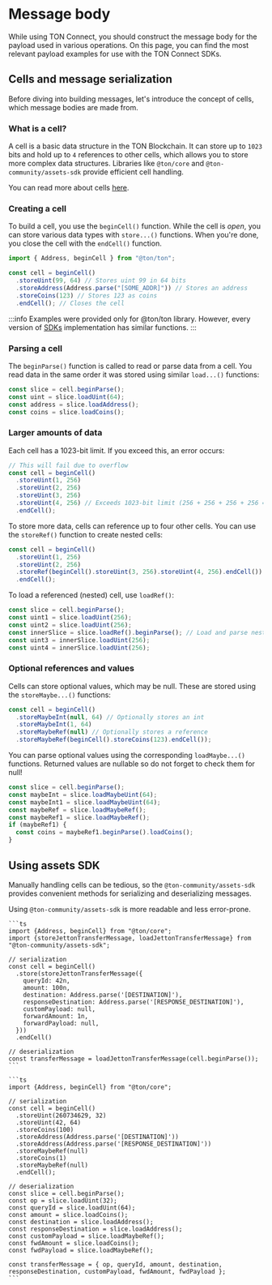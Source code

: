 
# Message body

While using TON Connect, you should construct the message body for the payload used in various operations. On this page, you can find the most relevant payload examples for use with the TON Connect SDKs.

## Cells and message serialization

Before diving into building messages, let's introduce the concept of cells, which message bodies are made from.

### What is a cell?

A cell is a basic data structure in the TON Blockchain. It can store up to `1023` bits and hold up to `4` references to other cells, which allows you to store more complex data structures.
Libraries like `@ton/core` and `@ton-community/assets-sdk` provide efficient cell handling.

You can read more about cells [here](/v3/documentation/data-formats/tlb/cell-boc).

### Creating a cell

To build a cell, you use the `beginCell()` function. While the cell is _open_, you can store various data types with `store...()` functions.
When you're done, you close the cell with the `endCell()` function.

```ts
import { Address, beginCell } from "@ton/ton";

const cell = beginCell()
  .storeUint(99, 64) // Stores uint 99 in 64 bits
  .storeAddress(Address.parse("[SOME_ADDR]")) // Stores an address
  .storeCoins(123) // Stores 123 as coins
  .endCell(); // Closes the cell
```

:::info
Examples were provided only for @ton/ton library. However, every version of [SDKs](/v3/guidelines/dapps/apis-sdks/sdk) implementation has similar functions.
:::

### Parsing a cell

The `beginParse()` function is called to read or parse data from a cell. You read data in the same order it was stored using similar `load...()` functions:

```ts
const slice = cell.beginParse();
const uint = slice.loadUint(64);
const address = slice.loadAddress();
const coins = slice.loadCoins();
```

### Larger amounts of data

Each cell has a 1023-bit limit. If you exceed this, an error occurs:

```ts
// This will fail due to overflow
const cell = beginCell()
  .storeUint(1, 256)
  .storeUint(2, 256)
  .storeUint(3, 256)
  .storeUint(4, 256) // Exceeds 1023-bit limit (256 + 256 + 256 + 256 = 1024)
  .endCell();
```

To store more data, cells can reference up to four other cells. You can use the `storeRef()` function to create nested cells:

```ts
const cell = beginCell()
  .storeUint(1, 256)
  .storeUint(2, 256)
  .storeRef(beginCell().storeUint(3, 256).storeUint(4, 256).endCell())
  .endCell();
```

To load a referenced (nested) cell, use `loadRef()`:

```ts
const slice = cell.beginParse();
const uint1 = slice.loadUint(256);
const uint2 = slice.loadUint(256);
const innerSlice = slice.loadRef().beginParse(); // Load and parse nested cell
const uint3 = innerSlice.loadUint(256);
const uint4 = innerSlice.loadUint(256);
```

### Optional references and values

Cells can store optional values, which may be null. These are stored using the `storeMaybe...()` functions:

```ts
const cell = beginCell()
  .storeMaybeInt(null, 64) // Optionally stores an int
  .storeMaybeInt(1, 64)
  .storeMaybeRef(null) // Optionally stores a reference
  .storeMaybeRef(beginCell().storeCoins(123).endCell());
```

You can parse optional values using the corresponding `loadMaybe...()` functions. Returned values are nullable so do not forget to check them for null!

```ts
const slice = cell.beginParse();
const maybeInt = slice.loadMaybeUint(64);
const maybeInt1 = slice.loadMaybeUint(64);
const maybeRef = slice.loadMaybeRef();
const maybeRef1 = slice.loadMaybeRef();
if (maybeRef1) {
  const coins = maybeRef1.beginParse().loadCoins();
}
```

## Using assets SDK

Manually handling cells can be tedious, so the `@ton-community/assets-sdk` provides convenient methods for serializing and deserializing messages.

Using `@ton-community/assets-sdk` is more readable and less error-prone.

<Tabs groupId="Serialization/Deserialization">
  <TabItem value="@ton-community/assets-sdk" label="@ton-community/assets-sdk">

    ```ts
    import {Address, beginCell} from "@ton/core";
    import {storeJettonTransferMessage, loadJettonTransferMessage} from "@ton-community/assets-sdk";

    // serialization
    const cell = beginCell()
      .store(storeJettonTransferMessage({
        queryId: 42n,
        amount: 100n,
        destination: Address.parse('[DESTINATION]'),
        responseDestination: Address.parse('[RESPONSE_DESTINATION]'),
        customPayload: null,
        forwardAmount: 1n,
        forwardPayload: null,
      }))
      .endCell()

    // deserialization
    const transferMessage = loadJettonTransferMessage(cell.beginParse());
    ```

  </TabItem>

  <TabItem value="@ton/ton" label="@ton/ton">

    ```ts
    import {Address, beginCell} from "@ton/core";

    // serialization
    const cell = beginCell()
      .storeUint(260734629, 32)
      .storeUint(42, 64)
      .storeCoins(100)
      .storeAddress(Address.parse('[DESTINATION]'))
      .storeAddress(Address.parse('[RESPONSE_DESTINATION]'))
      .storeMaybeRef(null)
      .storeCoins(1)
      .storeMaybeRef(null)
      .endCell();

    // deserialization
    const slice = cell.beginParse();
    const op = slice.loadUint(32);
    const queryId = slice.loadUint(64);
    const amount = slice.loadCoins();
    const destination = slice.loadAddress();
    const responseDestination = slice.loadAddress();
    const customPayload = slice.loadMaybeRef();
    const fwdAmount = slice.loadCoins();
    const fwdPayload = slice.loadMaybeRef();

    const transferMessage = { op, queryId, amount, destination, responseDestination, customPayload, fwdAmount, fwdPayload };
    ```

  </TabItem>
</Tabs>

<Feedback />